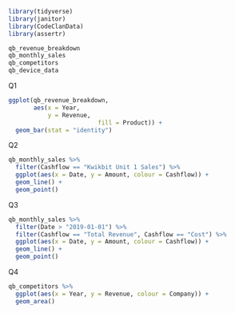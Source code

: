 ```r
library(tidyverse)
library(janitor)
library(CodeClanData)
library(assertr)

```

```r
qb_revenue_breakdown
qb_monthly_sales
qb_competitors
qb_device_data
```
Q1
```r
ggplot(qb_revenue_breakdown, 
       aes(x = Year,
           y = Revenue,
                         fill = Product)) +
  geom_bar(stat = "identity")
```
Q2
```r
qb_monthly_sales %>% 
  filter(Cashflow == "Kwikbit Unit 1 Sales") %>% 
  ggplot(aes(x = Date, y = Amount, colour = Cashflow)) +
  geom_line() +
  geom_point()

```
Q3
```r
qb_monthly_sales %>% 
  filter(Date > "2019-01-01") %>% 
  filter(Cashflow == "Total Revenue", Cashflow == "Cost") %>% 
  ggplot(aes(x = Date, y = Amount, colour = Cashflow)) +
  geom_line() +
  geom_point()

```
Q4
```r
qb_competitors %>% 
  ggplot(aes(x = Year, y = Revenue, colour = Company)) +
  geom_area()
```

